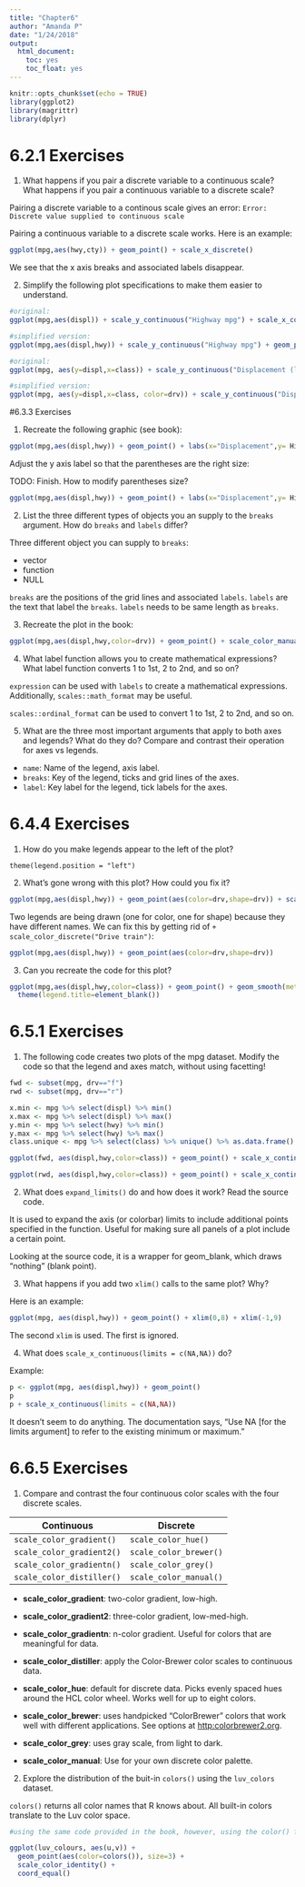 ```yaml
---
title: "Chapter6"
author: "Amanda P"
date: "1/24/2018"
output: 
  html_document:
    toc: yes
    toc_float: yes
---
```


```r
knitr::opts_chunk$set(echo = TRUE)
library(ggplot2)
library(magrittr)
library(dplyr)
```
# 6.2.1 Exercises

1. What happens if you pair a discrete variable to a continuous scale? What happens if you pair a continuous variable to a discrete scale?

Pairing a discrete variable to a continous scale gives an error: `Error: Discrete value supplied to continuous scale`

Pairing a continuous variable to a discrete scale works. Here is an example:

```r
ggplot(mpg,aes(hwy,cty)) + geom_point() + scale_x_discrete()
```

We see that the x axis breaks and associated labels disappear. 

2. Simplify the following plot specifications to make them easier to understand.

```r
#original:
ggplot(mpg,aes(displ)) + scale_y_continuous("Highway mpg") + scale_x_continuous() + geom_point(aes(y=hwy))

#simplified version:
ggplot(mpg,aes(displ,hwy)) + scale_y_continuous("Highway mpg") + geom_point()
```

```r
#original:
ggplot(mpg, aes(y=displ,x=class)) + scale_y_continuous("Displacement (l)") + scale_x_discrete("Care type") + scale_x_discrete("Type of car") + scale_color_discrete() + geom_point(aes(color=drv)) + scale_color_discrete("Drive\ntrain")

#simplified version:
ggplot(mpg, aes(y=displ,x=class, color=drv)) + scale_y_continuous("Displacement (l)") + scale_x_discrete("Type of car") + geom_point() + scale_color_discrete("Drive\ntrain")
```


#6.3.3 Exercises

1. Recreate the following graphic (see book):


```r
ggplot(mpg,aes(displ,hwy)) + geom_point() + labs(x="Displacement",y= Highway~(frac(miles,gallon))) + scale_x_continuous(breaks = 2:7,labels=c("2L","3L","4L","5L","6L","7L"))
```

Adjust the y axis label so that the parentheses are the right size:

TODO: Finish. How to modify parentheses size?

```r
ggplot(mpg,aes(displ,hwy)) + geom_point() + labs(x="Displacement",y= Highway~(frac(miles,gallon))) + scale_x_continuous(breaks = 2:7,labels=c("2L","3L","4L","5L","6L","7L"))
```


2. List the three different types of objects you an supply to the `breaks` argument. How do `breaks` and `labels` differ?

Three different object you can supply to `breaks`:

* vector
* function
* NULL

`breaks` are the positions of the grid lines and associated `labels`. `labels` are the text that label the `breaks`. `labels` needs to be same length as `breaks`.

3. Recreate the plot in the book:

```r
ggplot(mpg,aes(displ,hwy,color=drv)) + geom_point() + scale_color_manual(labels = c("4wd", "fwd", "rwd"), values = c("hotpink", "green", "blue"))
```


4. What label function allows you to create mathematical expressions? What label function converts 1 to 1st, 2 to 2nd, and so on?

`expression` can be used with `labels` to create a mathematical expressions. Additionally, `scales::math_format` may be useful.

`scales::ordinal_format` can be used to convert 1 to 1st, 2 to 2nd, and so on. 

5. What are the three most important arguments that apply to both axes and legends? What do they do? Compare and contrast their operation for axes vs legends.

* `name`: Name of the legend,  axis label.
* `breaks`: Key of the legend, ticks and grid lines of the axes.
* `label`: Key label for the legend, tick labels for the axes.

# 6.4.4 Exercises

1. How do you make legends appear to the left of the plot?

`theme(legend.position = "left")`

2. What's gone wrong with this plot? How could you fix it?

```r
ggplot(mpg,aes(displ,hwy)) + geom_point(aes(color=drv,shape=drv)) + scale_color_discrete("Drive train")
```

Two legends are being drawn (one for color, one for shape) because they have different names. We can fix this by getting rid of `+ scale_color_discrete("Drive train")`:

```r
ggplot(mpg,aes(displ,hwy)) + geom_point(aes(color=drv,shape=drv)) 
```


3. Can you recreate the code for this plot?

```r
ggplot(mpg,aes(displ,hwy,color=class)) + geom_point() + geom_smooth(method="lm",se=FALSE) + theme(legend.position = "bottom",legend.title = NULL) + guides(color = guide_legend(nrow = 1)) + 
  theme(legend.title=element_blank())
```


# 6.5.1 Exercises

1. The following code creates two plots of the mpg dataset. Modify the code so that the legend and axes match, without using facetting!

```r
fwd <- subset(mpg, drv=="f")
rwd <- subset(mpg, drv=="r")

x.min <- mpg %>% select(displ) %>% min()
x.max <- mpg %>% select(displ) %>% max()
y.min <- mpg %>% select(hwy) %>% min()
y.max <- mpg %>% select(hwy) %>% max()
class.unique <- mpg %>% select(class) %>% unique() %>% as.data.frame()

ggplot(fwd, aes(displ,hwy,color=class)) + geom_point() + scale_x_continuous(limits=c(x.min,x.max))+ scale_y_continuous(limits=c(y.min,y.max)) + scale_colour_discrete(limits = class.unique$class) 

ggplot(rwd, aes(displ,hwy,color=class)) + geom_point() + scale_x_continuous(limits=c(x.min,x.max)) + scale_y_continuous(limits=c(y.min,y.max)) + scale_colour_discrete(limits = class.unique$class) 
```


2. What does `expand_limits()` do and how does it work? Read the source code.

It is used to expand the axis (or colorbar) limits to include additional points specified in the function. Useful for making sure all panels of a plot include a certain point.

Looking at the source code, it is a wrapper for geom_blank, which draws "nothing" (blank point). 

3. What happens if you add two `xlim()` calls to the same plot? Why?

Here is an example:

```r
ggplot(mpg, aes(displ,hwy)) + geom_point() + xlim(0,8) + xlim(-1,9)
```

The second `xlim` is used. The first is ignored.

4. What does `scale_x_continuous(limits = c(NA,NA))` do?

Example:

```r
p <- ggplot(mpg, aes(displ,hwy)) + geom_point()
p
p + scale_x_continuous(limits = c(NA,NA))
```

It doesn't seem to do anything. The documentation says, "Use NA [for the limits argument] to refer to the existing minimum or maximum."

# 6.6.5 Exercises

1. Compare and contrast the four continuous color scales with the four discrete scales.

Continuous                | Discrete
------------------------- |----------------------- 
`scale_color_gradient()`  | `scale_color_hue()`
`scale_color_gradient2()` | `scale_color_brewer()`
`scale_color_gradientn()` | `scale_color_grey()`
`scale_color_distiller()` | `scale_color_manual()`

* **scale_color_gradient**: two-color gradient, low-high. 
* **scale_color_gradient2**: three-color gradient, low-med-high.
* **scale_color_gradientn**: n-color gradient. Useful for colors that are meaningful for data.
* **scale_color_distiller**: apply the Color-Brewer color scales to continuous data. 

* **scale_color_hue**: default for discrete data. Picks evenly spaced hues around the HCL color wheel. Works well for up to eight colors. 
* **scale_color_brewer**: uses handpicked "ColorBrewer" colors that work well with different applications. See options at [http:colorbrewer2.org](http:colorbrewer2.org). 
* **scale_color_grey**: uses gray scale, from light to dark.
* **scale_color_manual**: Use for your own discrete color palette.  

2. Explore the distribution of the buit-in `colors()` using the `luv_colors` dataset.

`colors()` returns all color names that R knows about. All built-in colors translate to the Luv color space.

```r
#using the same code provided in the book, however, using the color() function instead of the "col"" column of luv_colours

ggplot(luv_colours, aes(u,v)) +
  geom_point(aes(color=colors()), size=3) +
  scale_color_identity() +
  coord_equal()
```

